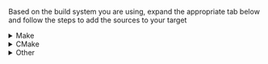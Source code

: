 Based on the build system you are using, expand the appropriate tab below
and follow the steps to add the sources to your target

<details>
  <summary>Make</summary>

```
MEMFAULT_SDK_ROOT := <YOUR_PROJECT_ROOT>/third_party/memfault
include ${MEMFAULT_SDK_ROOT}/makefiles/MemfaultWorker.mk

MEMFAULT_COMPONENTS := core util panics metrics
include $(MEMFAULT_SDK_ROOT)/makefiles/MemfaultWorker.mk

<YOUR_SRC_FILES> += $(MEMFAULT_COMPONENTS_SRCS)
<YOUR_INCLUDE_PATHS> += $(MEMFAULT_COMPONENTS_INC_FOLDERS)
```

:::info
Be sure to update `YOUR_SRC_FILES`, `YOUR_INCLUDE_PATHS`, and
`YOUR_PROJECT_ROOT` accordingly for your system above!
:::

</details>

<details>
  <summary>CMake</summary>

```
set(MEMFAULT_SDK_ROOT <YOUR_PROJECT_ROOT>/third_party/memfault)
list(APPEND MEMFAULT_COMPONENTS core util panics metrics)
include(${MEMFAULT_SDK_ROOT}/cmake/Memfault.cmake)
memfault_library(${MEMFAULT_SDK_ROOT} MEMFAULT_COMPONENTS
 MEMFAULT_COMPONENTS_SRCS MEMFAULT_COMPONENTS_INC_FOLDERS)

# ${MEMFAULT_COMPONENTS_SRCS} contains the sources
# needed for the library and ${MEMFAULT_COMPONENTS_INC_FOLDERS} contains the include paths
```

:::info
Be sure to update `YOUR_PROJECT_ROOT`, add `${MEMFAULT_COMPONENTS_SRCS}` to your target sources
and `${MEMFAULT_COMPONENTS_INC_FOLDERS}` to your target includes accordingly
:::

</details>

<details>
  <summary>Other</summary>

1. add `$MEMFAULT_FIRMWARE_SDK/components/[core, util, panics, metrics]/include` to the include
   paths for your project
2. add `$MEMFAULT_FIRMWARE_SDK/include` to the include paths for your project
3. add the sources under `$MEMFAULT_FIRMWARE_SDK/components/[core, util, panics, metrics]/src/**/*.c` to your project

</details>
